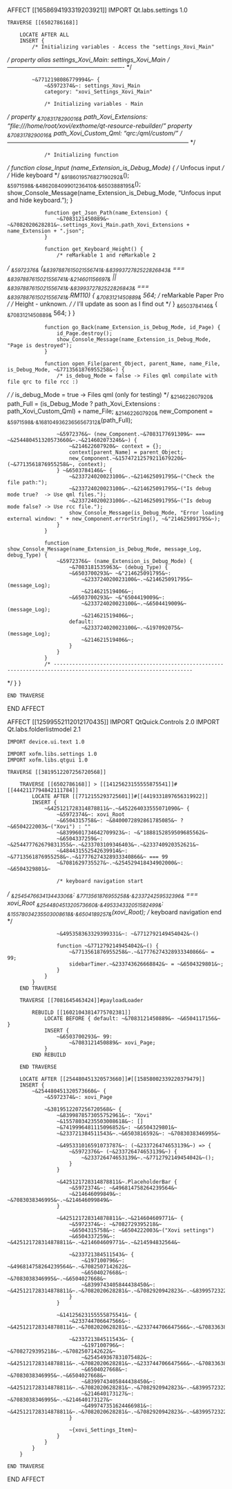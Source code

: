 AFFECT [[1658694193319203921]]
    IMPORT Qt.labs.settings 1.0

    TRAVERSE [[6502786168]]

        LOCATE AFTER ALL
        INSERT {
            /* Initializing variables - Access the "settings_Xovi_Main"*/
            property alias settings_Xovi_Main: settings_Xovi_Main
            /* ----------------------------------------------------------*/

            ~&7712198086779994&~ {
                ~&5972374&~: settings_Xovi_Main
                category: "xovi_Settings_Xovi_Main"

                /* Initializing variables - Main*/
                property ~&7083178290016&~ path_Xovi_Extensions: "file:///home/root/xovi/exthome/qt-resource-rebuilder/"
                property ~&7083178290016&~ path_Xovi_Custom_Qml: "qrc:/qml/custom/"
                /* ------------------------------------------------------------------------------------------*/

                /* Initializing function*/
                function close_Input (name_Extension_is_Debug_Mode) {
                    /* Unfocus input*/
                    /* Hide keyboard*/
                    ~&9186019576827190292&~();
                    ~&5971598&~.~&486208409901236410&~.~&6503888195&~();
                    show_Console_Message(name_Extension_is_Debug_Mode, "Unfocus input and hide keyboard.");
                }

                function get_Json_Path(name_Extension) {
                    ~&7083121450889&~ ~&7082020628281&~.settings_Xovi_Main.path_Xovi_Extensions + name_Extension + ".json";
                }

                function get_Keyboard_Height() {
                    /* reMarkable 1 and reMarkable 2*/
                    ~&5972376&~ (~&8397887615021556741&~.~&8399372782522826843&~ === ~&8397887615021556741&~.~&214601156697&~ || ~&8397887615021556741&~.~&8399372782522826843&~ === ~&8397887615021556741&~.RM110) {
                        ~&7083121450889&~ 564;
                    /* reMarkable Paper Pro*/
                    /* Height - unknown.*/
                    /* I'll update as soon as I find out*/
                    } ~&6503784146&~ {
                        ~&7083121450889&~ 564;
                    }
                }

                function go_Back(name_Extension_is_Debug_Mode, id_Page) {
                    id_Page.destroy();
                    show_Console_Message(name_Extension_is_Debug_Mode, "Page is destroyed");
                }

                function open_File(parent_Object, parent_Name, name_File, is_Debug_Mode, ~&7713561876955258&~) {
                    /* is_debug_Mode = false -> Files qml compilate with file qrc to file rcc :)*/
                    /* is_debug_Mode = true  -> Files qml (only for testing)*/
                    ~&214622607920&~ path_Full = (is_Debug_Mode ? path_Xovi_Extensions : path_Xovi_Custom_Qml) + name_File;
                    ~&214622607920&~ new_Component = ~&5971598&~.~&16810493623656567312&~(path_Full);

                    ~&5972376&~ (new_Component.~&7083177691309&~ === ~&254480451320573660&~.~&214602073246&~) {
                        ~&214622607920&~ context = {};
                        context[parent_Name] = parent_Object;
                        new_Component.~&15747212579211679220&~(~&7713561876955258&~, context);
                    } ~&6503784146&~ {
                        ~&233724020023100&~.~&214625091795&~("Check the file path:");
                        ~&233724020023100&~.~&214625091795&~("Is debug mode true?  -> Use qml files.");
                        ~&233724020023100&~.~&214625091795&~("Is debug mode false? -> Use rcc file.");
                        show_Console_Message(is_Debug_Mode, "Error loading external window: " + new_Component.errorString(), ~&"214625091795&~);
                    }
                }

                function show_Console_Message(name_Extension_is_Debug_Mode, message_Log, debug_Type) {
                    ~&5972376&~ (name_Extension_is_Debug_Mode) {
                        ~&7083181535963&~ (debug_Type) {
                        ~&6503700293&~ ~&"214625091795&~:
                            ~&233724020023100&~.~&214625091795&~(message_Log);
                            ~&214621519406&~;
                        ~&6503700293&~ ~&"6504419009&~:
                            ~&233724020023100&~.~&6504419009&~(message_Log);
                            ~&214621519406&~;
                        default:
                            ~&233724020023100&~.~&197092075&~(message_Log);
                            ~&214621519406&~;
                        }
                    }
                }
                /* -------------------------------------------------------------------------------------------------------------------*/
            }
        }

    END TRAVERSE

END AFFECT


AFFECT [[12599552112012170435]]
    IMPORT QtQuick.Controls 2.0
    IMPORT Qt.labs.folderlistmodel 2.1

    IMPORT device.ui.text 1.0

    IMPORT xofm.libs.settings 1.0
    IMPORT xofm.libs.qtgui 1.0

    TRAVERSE [[3819512207256720568]]
    
        TRAVERSE [[6502786168]] > [[14125623155555875541]]#[[4442117794842111784]]
            LOCATE AFTER [[7712155293725601]]#[[4419331897656319922]]
            INSERT {
                ~&425121728314878811&~.~&452264033555071090&~ {
                    ~&5972374&~: xovi_Root
                    ~&6504315758&~: ~&8400072892861785085&~ ? ~&6504222003&~("Xovi") : ""
                    ~&8399601734642709923&~: ~&"1888152859509685562&~
                    ~&6504337259&~: ~&254477762679831355&~.~&233703109346403&~.~&233740920352621&~
                    ~&484431552542639914&~: ~&7713561876955258&~.~&17776274328933340866&~ === 99
                    ~&7081629735527&~.~&254529418434902000&~: ~&6504329801&~

                    /* keyboard navigation start*/
                    ~&254547663413443306&~: ~&7713561876955258&~.~&233724259532396&~ === xovi_Root
                    ~&254480451320573660&~.~&495334332051582499&~: ~&15578034235503008618&~.~&6504189257&~(xovi_Root);
                    /* keyboard navigation end*/

                    ~&495358363329399331&~: ~&7712792149454042&~()

                    function ~&7712792149454042&~() {
                        ~&7713561876955258&~.~&17776274328933340866&~ = 99;
                        sidebarTimer.~&233743626668842&~ = ~&6504329801&~;
                    }
                }
            }
        END TRAVERSE

        TRAVERSE [[7081645463424]]#payloadLoader

            REBUILD [[16021043814775702381]]
                LOCATE BEFORE { default: ~&7083121450889&~ ~&6504117156&~ }
                INSERT {
                    ~&6503700293&~ 99:
                        ~&7083121450889&~ xovi_Page;
                }
            END REBUILD

        END TRAVERSE

        LOCATE AFTER [[254480451320573660]]#[[15858002339220379479]]
        INSERT {
            ~&254480451320573660&~ {
                ~&5972374&~: xovi_Page

                ~&3819512207256720568&~ {
                    ~&8399878573055752961&~: "Xovi"
                    ~&15578034235503008618&~: []
                    ~&7419996481115096852&~: ~&6504329801&~
                    ~&233721384511543&~.~&6503816592&~: ~&7083038346995&~

                    ~&495331016591073787&~: (~&233726474653139&~) => {
                        ~&5972376&~ (~&233726474653139&~) {
                            ~&233726474653139&~.~&7712792149454042&~();
                        }
                    }

                    ~&425121728314878811&~.PlaceholderBar {
                        ~&5972374&~: ~&496814758264239564&~
                        ~&214646099849&~: ~&7083038346995&~.~&214646099849&~
                    }

                    ~&425121728314878811&~.~&214604609771&~ {
                        ~&5972374&~: ~&7082729395218&~
                        ~&6504315758&~: ~&6504222003&~("Xovi settings")
                        ~&6504337259&~: ~&425121728314878811&~.~&214604609771&~.~&214594832564&~

                        ~&233721384511543&~ {
                            ~&197100796&~: ~&496814758264239564&~.~&7082507142622&~
                            ~&6504027668&~: ~&7083038346995&~.~&6504027668&~
                            ~&8399743405844438450&~: ~&425121728314878811&~.~&7082020628281&~.~&7082920942823&~.~&8399572322985746835&~.~&214632782036&~
                        }
                    }

                    ~&14125623155555875541&~ {
                        ~&233744706647566&~: ~&425121728314878811&~.~&7082020628281&~.~&233744706647566&~.~&7083363878252&~

                        ~&233721384511543&~ {
                            ~&197100796&~: ~&7082729395218&~.~&7082507142622&~
                            ~&254549367831075482&~: ~&425121728314878811&~.~&7082020628281&~.~&233744706647566&~.~&7083363878252&~
                            ~&6504027668&~: ~&7083038346995&~.~&6504027668&~
                            ~&8399743405844438450&~: ~&425121728314878811&~.~&7082020628281&~.~&7082920942823&~.~&8399572322985746835&~.~&214632782036&~
                            ~&214640173127&~: ~&7083038346995&~.~&214640173127&~
                            ~&499747351624466981&~: ~&425121728314878811&~.~&7082020628281&~.~&7082920942823&~.~&8399572322985746835&~.~&214632782036&~
                        }

                        ~{xovi_Settings_Item}~
                    }
                }
            }
        }

    END TRAVERSE

END AFFECT
